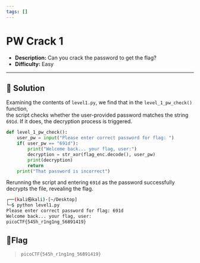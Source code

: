 ---
tags: []
---
# PW Crack 1

- **Description:** Can you crack the password to get the flag?
- **Difficulty:** Easy

---

## 🔎 Solution
Examining the contents of `level1.py`, we find that in the `level_1_pw_check()` function, \
the script checks whether the user-provided password matches the string `691d`. 
If it does, the decryption process is triggered.
```python
def level_1_pw_check():
    user_pw = input("Please enter correct password for flag: ")
    if( user_pw == "691d"):
        print("Welcome back... your flag, user:")
        decryption = str_xor(flag_enc.decode(), user_pw)
        print(decryption)
        return
    print("That password is incorrect")
```

Rerunning the script and entering `691d` as the password successfully decrypts the file, revealing the flag.                                                                                                   
```bash                                                                                                                      
┌──(kali㉿kali)-[~/Desktop]
└─$ python level1.py 
Please enter correct password for flag: 691d
Welcome back... your flag, user:
picoCTF{545h_r1ng1ng_56891419}
```

## 🚩Flag
> `picoCTF{545h_r1ng1ng_56891419}`
